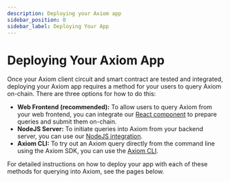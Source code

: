 ```yaml
---
description: Deploying your Axiom app
sidebar_position: 0
sidebar_label: Deploying Your App
---
```



# Deploying Your Axiom App

Once your Axiom client circuit and smart contract are tested and integrated, deploying your Axiom app requires a method for your users to query Axiom on-chain. There are three options for how to do this:

- **Web Frontend (recommended):** To allow users to query Axiom from your web frontend, you can integrate our [React component](/sdk/react-sdk/axiom-react) to prepare queries and submit them on-chain.
- **NodeJS Server:** To initiate queries into Axiom from your backend server, you can use our [NodeJS integration](/sdk/typescript-sdk/axiom-node-js).
- **Axiom CLI:** To try out an Axiom query directly from the command line using the Axiom SDK, you can use the [Axiom CLI](/sdk/typescript-sdk/axiom-cli).

For detailed instructions on how to deploy your app with each of these methods for querying into Axiom, see the pages below.

<DocCardList />
